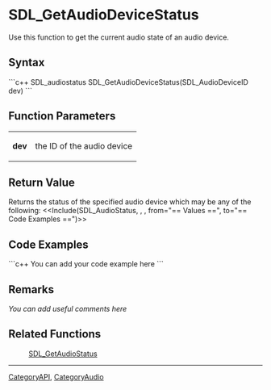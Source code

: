 <!-- pragma section-numbers off -->
<!-- pragma disable-camelcase -->

= SDL_GetAudioDeviceStatus =
Use this function to get the current audio state of an audio device.


== Syntax ==
```c++
SDL_audiostatus SDL_GetAudioDeviceStatus(SDL_AudioDeviceID dev)
```

== Function Parameters ==
{|
|'''dev'''
|the ID of the audio device
|}

== Return Value ==
Returns the status of the specified audio device which may be any of the following:
<<Include(SDL_AudioStatus, , , from="== Values ==", to="== Code Examples ==")>>

== Code Examples ==
```c++
You can add your code example here
```

== Remarks ==
''You can add useful comments here''

== Related Functions ==
:[[SDL_GetAudioStatus]]

----
[[CategoryAPI]], [[CategoryAudio]]
